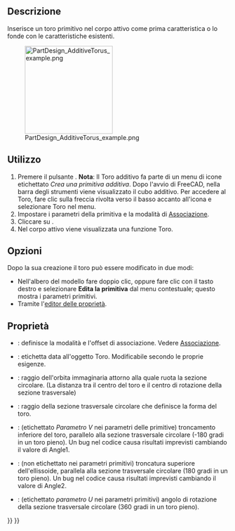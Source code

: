 <languages/>

{{Docnav/it
|[[PartDesign_AdditiveEllipsoid/it|Ellissoide additivo]]
|[[PartDesign_AdditivePrism/it|Prisma additivo]]
|[[PartDesign_Workbench/it|PartDesign]]
|IconL=PartDesign_AdditiveEllipsoid.svg
|IconR=PartDesign_AdditivePrism.svg
|IconC=Workbench_PartDesign.svg
}}

{{GuiCommand/it
|Name=PartDesign AdditiveTorus
|Name/it=Toro additivo
|MenuLocation=Part Design → Crea una primitiva additiva → Toro
|Workbenches=[[PartDesign_Workbench/it|PartDesign]]
|Version=0.17
|SeeAlso=[[PartDesign_CompPrimitiveAdditive/it|Primitiva additiva]], [[PartDesign_SubtractiveTorus/it|Toro sottrattivo]]
}}

<span id="Description"></span>
==Descrizione==

Inserisce un toro primitivo nel corpo attivo come prima caratteristica o lo fonde con le caratteristiche esistenti.

[[File:PartDesign_AdditiveTorus_example.png|200px]]

<span id="Usage"></span>
==Utilizzo==

# Premere il pulsante {{Button|[[Image:PartDesign AdditiveTorus.png|24px]] '''Toro additivo'''}}. '''Nota''': Il Toro additivo fa parte di un menu di icone etichettato ''Crea una primitiva additiva''. Dopo l'avvio di FreeCAD, nella barra degli strumenti viene visualizzato il cubo additivo. Per accedere al Toro, fare clic sulla freccia rivolta verso il basso accanto all'icona e selezionare Toro nel menu.
# Impostare i parametri della primitiva e la modalità di [[Part_EditAttachment/it|Associazione]].
# Cliccare su {{Button|OK}}.
# Nel corpo attivo viene visualizzata una funzione Toro.

<span id="Options"></span>
== Opzioni ==

Dopo la sua creazione il toro può essere modificato in due modi:
* Nell'albero del modello fare doppio clic, oppure fare clic con il tasto destro e selezionare '''Edita la primitiva''' dal menu contestuale; questo mostra i parametri primitivi.
* Tramite l'[[Property editor/it|editor delle proprietà]].

<span id="Properties"></span>
== Proprietà ==

* {{PropertyData/it|Attachment}}: definisce la modalità e l'offset di associazione. Vedere [[Part_EditAttachment/it|Associazione]].
* {{PropertyData/it|Label}}: etichetta data all'oggetto Toro. Modificabile secondo le proprie esigenze.
* {{PropertyData/it|Radius1}}: raggio dell'orbita immaginaria attorno alla quale ruota la sezione circolare. (La distanza tra il centro del toro e il centro di rotazione della sezione trasversale)
* {{PropertyData/it|Radius2}}: raggio della sezione trasversale circolare che definisce la forma del toro.
* {{PropertyData/it|Angle1}}: (etichettato '' Parametro V '' nei parametri delle primitive) troncamento inferiore del toro, parallelo alla sezione trasversale circolare (-180 gradi in un toro pieno). Un bug nel codice causa risultati imprevisti cambiando il valore di Angle1.
* {{PropertyData/it|Angle2}}: (non etichettato nei parametri primitivi) troncatura superiore dell'ellissoide, parallela alla sezione trasversale circolare (180 gradi in un toro pieno). Un bug nel codice causa risultati imprevisti cambiando il valore di Angle2.
* {{PropertyData/it|Angle3}}: (etichettato '' parametro U '' nei parametri primitivi) angolo di rotazione della sezione trasversale circolare (360 gradi in un toro pieno).


{{Docnav/it
|[[PartDesign_AdditiveEllipsoid/it|Ellissoide additivo]]
|[[PartDesign_AdditivePrism/it|Prisma additivo]]
|[[PartDesign_Workbench/it|PartDesign]]
|IconL=PartDesign_AdditiveEllipsoid.svg
|IconR=PartDesign_AdditivePrism.svg
|IconC=Workbench_PartDesign.svg
}}

{{PartDesign_Tools_navi{{#translation:}}}}
{{Userdocnavi{{#translation:}}}}